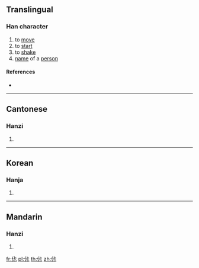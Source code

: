 ==Translingual==

===Han character===
{{Han char|rn=9|rad=人|as=06|sn=8|four=21291|canj=OYMF|ids=⿰亻⿱土寸}}

# to [[move]]
# to [[start]]
# to [[shake]]
# [[name]] of a [[person]]

====References====
* {{Han ref|kx=0102.291|hdz=10147.050|uh=3450|ud=13392}}

----

==Cantonese==

===Hanzi===
{{yue-hanzi|jyut=[[suk1]]|y=suk1}}

# {{defn|lang=yue|sort=人06}}

----

==Korean==

===Hanja===
{{ko-hanja|hangeul=숙|rv=suk|mr=suk|y=swuk}}

# {{defn|lang=ko|sort=人06}}

----

==Mandarin==

===Hanzi===
{{cmn-hanzi|pin=[[shū]] ([[shu1]])|wg=shu<sup>1</sup>}}

# {{defn|lang=cmn|sort=人06}}

[[fr:㑐]]
[[pl:㑐]]
[[th:㑐]]
[[zh:㑐]]